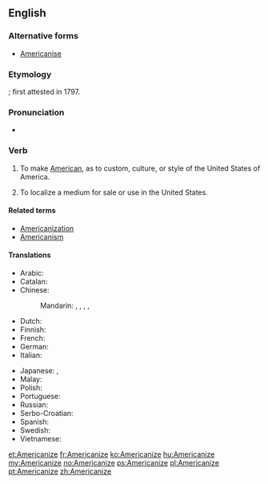 ==English==

===Alternative forms===
* [[Americanise]]

===Etymology===
{{suffix|American|ize|lang=en}}; first attested in 1797.

===Pronunciation===
* {{audio|en-us-Americanize.ogg|Audio (US)|lang=en}}

===Verb===
{{en-verb|Americaniz}}

# {{context|US|Canada|lang=en}} To make [[American]], as to custom, culture, or style of the United States of America.
# {{context|US|Canada|lang=en}} To localize a medium for sale or use in the United States.

====Related terms====
* [[Americanization]]
* [[Americanism]]

====Translations====
{{trans-top|to make American}}
* Arabic: {{t|ar|أَمْرَكَ}}
* Catalan: {{t+|ca|americanitzar}}
* Chinese:
*: Mandarin: {{t|cmn|美國化|sc=Hani}}, {{t|cmn|美国化|tr=měiguóhuà|sc=Hani}}, {{t+|cmn|美化|tr=měihuà|sc=Hani}}, {{t|cmn|美語用法|sc=Hani}}, {{t|cmn|美语用法|tr=Měiyǔ yòngfǎ|sc=Hani}} {{qualifier|linguistically}}
* Dutch: {{t|nl|amerikaniseren}}
* Finnish: {{t|fi|amerikkalaistaa}}
* French: {{t+|fr|américaniser}}
* German: {{t|de|amerikanisieren}}
* Italian: {{t|it|americanizzare}}
{{trans-mid}}
* Japanese: {{t|ja|[[アメリカ]][[風]]に[[する]]|tr=Amerika-fū ni suru|sc=Jpan}}, {{t|ja|アメリカナイズ|tr=amerikanaizu suru|alt=アメリカナイズする|sc=Jpan}}
* Malay: {{t|ms|amerikakan}}
* Polish: {{t|pl|amerykanizować}}
* Portuguese: {{t+|pt|americanizar}}
* Russian: {{t+|ru|американизи́ровать|impf|pf}}
* Serbo-Croatian: {{t+|sh|amerikanizirati}}
* Spanish: {{t+|es|americanizar}}
* Swedish: {{t|sv|amerikanisera}}
* Vietnamese: {{t|vi|Mỹ hóa}}
{{trans-bottom}}

[[et:Americanize]]
[[fr:Americanize]]
[[ko:Americanize]]
[[hu:Americanize]]
[[my:Americanize]]
[[no:Americanize]]
[[ps:Americanize]]
[[pl:Americanize]]
[[pt:Americanize]]
[[zh:Americanize]]